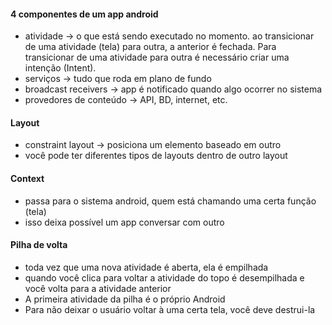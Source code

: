 






#### 4 componentes de um app android

-   atividade → o que está sendo executado no momento. ao transicionar
    de uma atividade (tela) para outra, a anterior é fechada. Para
    transicionar de uma atividade para outra é necessário criar uma
    intenção (Intent).
-   serviços → tudo que roda em plano de fundo
-   broadcast receivers → app é notificado quando algo ocorrer no
    sistema
-   provedores de conteúdo → API, BD, internet, etc.








#### Layout

-   constraint layout → posiciona um elemento baseado em outro
-   você pode ter diferentes tipos de layouts dentro de outro layout








#### Context

-   passa para o sistema android, quem está chamando uma certa função
    (tela)
-   isso deixa possível um app conversar com outro








#### Pilha de volta

-   toda vez que uma nova atividade é aberta, ela é empilhada
-   quando você clica para voltar a atividade do topo é desempilhada e
    você volta para a atividade anterior
-   A primeira atividade da pilha é o próprio Android
-   Para não deixar o usuário voltar à uma certa tela, você deve
    destrui-la


